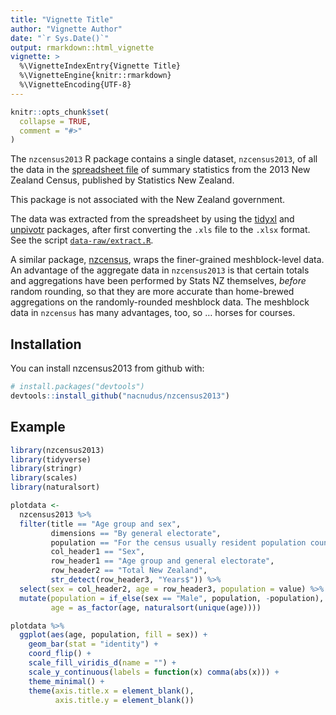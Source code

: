 ```yaml
---
title: "Vignette Title"
author: "Vignette Author"
date: "`r Sys.Date()`"
output: rmarkdown::html_vignette
vignette: >
  %\VignetteIndexEntry{Vignette Title}
  %\VignetteEngine{knitr::rmarkdown}
  %\VignetteEncoding{UTF-8}
---
```


```r
knitr::opts_chunk$set(
  collapse = TRUE,
  comment = "#>"
)
```

The `nzcensus2013` R package contains a single dataset, `nzcensus2013`, of all
the data in the [spreadsheet
file](http://www.stats.govt.nz/Census/2013-census/data-tables/electorate-tables.aspx)
of summary statistics from the 2013 New Zealand Census, published by Statistics
New Zealand.

This package is not associated with the New Zealand government.

The data was extracted from the spreadsheet by using the
[tidyxl](https://nacnudus.github.io/tidyxl) and
[unpivotr](https://nacnudus.github.io/unpivotr) packages, after first converting
the `.xls` file to the `.xlsx` format.  See the script
[`data-raw/extract.R`](https://github.com/nacnudus/nzcensus2013/blob/master/data-raw/extract.R).

A similar package, [nzcensus](https://github.com/ellisp/nzelect), wraps the
finer-grained meshblock-level data.  An advantage of the aggregate data in
`nzcensus2013` is that certain totals and aggregations have been performed by
Stats NZ themselves, *before* random rounding, so that they are more accurate
than home-brewed aggregations on the randomly-rounded meshblock data.  The
meshblock data in `nzcensus` has many advantages, too, so ... horses for
courses.

## Installation

You can install nzcensus2013 from github with:

```r
# install.packages("devtools")
devtools::install_github("nacnudus/nzcensus2013")
```

## Example

```r
library(nzcensus2013)
library(tidyverse)
library(stringr)
library(scales)
library(naturalsort)

plotdata <-
  nzcensus2013 %>%
  filter(title == "Age group and sex",
         dimensions == "By general electorate",
         population == "For the census usually resident population count",
         col_header1 == "Sex",
         row_header1 == "Age group and general electorate",
         row_header2 == "Total New Zealand",
         str_detect(row_header3, "Years$")) %>%
  select(sex = col_header2, age = row_header3, population = value) %>%
  mutate(population = if_else(sex == "Male", population, -population),
         age = as_factor(age, naturalsort(unique(age))))

plotdata %>%
  ggplot(aes(age, population, fill = sex)) +
    geom_bar(stat = "identity") +
    coord_flip() +
    scale_fill_viridis_d(name = "") +
    scale_y_continuous(labels = function(x) comma(abs(x))) +
    theme_minimal() +
    theme(axis.title.x = element_blank(),
          axis.title.y = element_blank())
```
